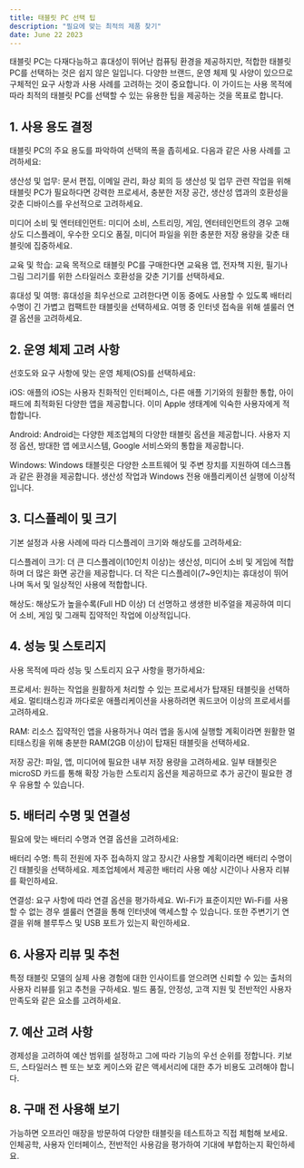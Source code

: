 ```yaml
---
title: 태블릿 PC 선택 팁
description: "필요에 맞는 최적의 제품 찾기"
date: June 22 2023
---
```



태블릿 PC는 다재다능하고 휴대성이 뛰어난 컴퓨팅 환경을 제공하지만, 적합한 태블릿 PC를 선택하는 것은 쉽지 않은 일입니다. 다양한 브랜드, 운영 체제 및 사양이 있으므로 구체적인 요구 사항과 사용 사례를 고려하는 것이 중요합니다. 이 가이드는 사용 목적에 따라 최적의 태블릿 PC를 선택할 수 있는 유용한 팁을 제공하는 것을 목표로 합니다.

## 1. 사용 용도 결정
태블릿 PC의 주요 용도를 파악하여 선택의 폭을 좁히세요. 다음과 같은 사용 사례를 고려하세요:

생산성 및 업무: 문서 편집, 이메일 관리, 화상 회의 등 생산성 및 업무 관련 작업을 위해 태블릿 PC가 필요하다면 강력한 프로세서, 충분한 저장 공간, 생산성 앱과의 호환성을 갖춘 디바이스를 우선적으로 고려하세요.

미디어 소비 및 엔터테인먼트: 미디어 소비, 스트리밍, 게임, 엔터테인먼트의 경우 고해상도 디스플레이, 우수한 오디오 품질, 미디어 파일을 위한 충분한 저장 용량을 갖춘 태블릿에 집중하세요.

교육 및 학습: 교육 목적으로 태블릿 PC를 구매한다면 교육용 앱, 전자책 지원, 필기나 그림 그리기를 위한 스타일러스 호환성을 갖춘 기기를 선택하세요.

휴대성 및 여행: 휴대성을 최우선으로 고려한다면 이동 중에도 사용할 수 있도록 배터리 수명이 긴 가볍고 컴팩트한 태블릿을 선택하세요. 여행 중 인터넷 접속을 위해 셀룰러 연결 옵션을 고려하세요.

## 2. 운영 체제 고려 사항
선호도와 요구 사항에 맞는 운영 체제(OS)를 선택하세요:

iOS: 애플의 iOS는 사용자 친화적인 인터페이스, 다른 애플 기기와의 원활한 통합, 아이패드에 최적화된 다양한 앱을 제공합니다. 이미 Apple 생태계에 익숙한 사용자에게 적합합니다.

Android: Android는 다양한 제조업체의 다양한 태블릿 옵션을 제공합니다. 사용자 지정 옵션, 방대한 앱 에코시스템, Google 서비스와의 통합을 제공합니다.

Windows: Windows 태블릿은 다양한 소프트웨어 및 주변 장치를 지원하여 데스크톱과 같은 환경을 제공합니다. 생산성 작업과 Windows 전용 애플리케이션 실행에 이상적입니다.

## 3. 디스플레이 및 크기
기본 설정과 사용 사례에 따라 디스플레이 크기와 해상도를 고려하세요:

디스플레이 크기: 더 큰 디스플레이(10인치 이상)는 생산성, 미디어 소비 및 게임에 적합하며 더 많은 화면 공간을 제공합니다. 더 작은 디스플레이(7~9인치)는 휴대성이 뛰어나며 독서 및 일상적인 사용에 적합합니다.

해상도: 해상도가 높을수록(Full HD 이상) 더 선명하고 생생한 비주얼을 제공하여 미디어 소비, 게임 및 그래픽 집약적인 작업에 이상적입니다.

## 4. 성능 및 스토리지
사용 목적에 따라 성능 및 스토리지 요구 사항을 평가하세요:

프로세서: 원하는 작업을 원활하게 처리할 수 있는 프로세서가 탑재된 태블릿을 선택하세요. 멀티태스킹과 까다로운 애플리케이션을 사용하려면 쿼드코어 이상의 프로세서를 고려하세요.

RAM: 리소스 집약적인 앱을 사용하거나 여러 앱을 동시에 실행할 계획이라면 원활한 멀티태스킹을 위해 충분한 RAM(2GB 이상)이 탑재된 태블릿을 선택하세요.

저장 공간: 파일, 앱, 미디어에 필요한 내부 저장 용량을 고려하세요. 일부 태블릿은 microSD 카드를 통해 확장 가능한 스토리지 옵션을 제공하므로 추가 공간이 필요한 경우 유용할 수 있습니다.

## 5. 배터리 수명 및 연결성
필요에 맞는 배터리 수명과 연결 옵션을 고려하세요:

배터리 수명: 특히 전원에 자주 접속하지 않고 장시간 사용할 계획이라면 배터리 수명이 긴 태블릿을 선택하세요. 제조업체에서 제공한 배터리 사용 예상 시간이나 사용자 리뷰를 확인하세요.

연결성: 요구 사항에 따라 연결 옵션을 평가하세요. Wi-Fi가 표준이지만 Wi-Fi를 사용할 수 없는 경우 셀룰러 연결을 통해 인터넷에 액세스할 수 있습니다. 또한 주변기기 연결을 위해 블루투스 및 USB 포트가 있는지 확인하세요.

## 6. 사용자 리뷰 및 추천
특정 태블릿 모델의 실제 사용 경험에 대한 인사이트를 얻으려면 신뢰할 수 있는 출처의 사용자 리뷰를 읽고 추천을 구하세요. 빌드 품질, 안정성, 고객 지원 및 전반적인 사용자 만족도와 같은 요소를 고려하세요.

## 7. 예산 고려 사항
경제성을 고려하여 예산 범위를 설정하고 그에 따라 기능의 우선 순위를 정합니다. 키보드, 스타일러스 펜 또는 보호 케이스와 같은 액세서리에 대한 추가 비용도 고려해야 합니다.

## 8. 구매 전 사용해 보기
가능하면 오프라인 매장을 방문하여 다양한 태블릿을 테스트하고 직접 체험해 보세요. 인체공학, 사용자 인터페이스, 전반적인 사용감을 평가하여 기대에 부합하는지 확인하세요.